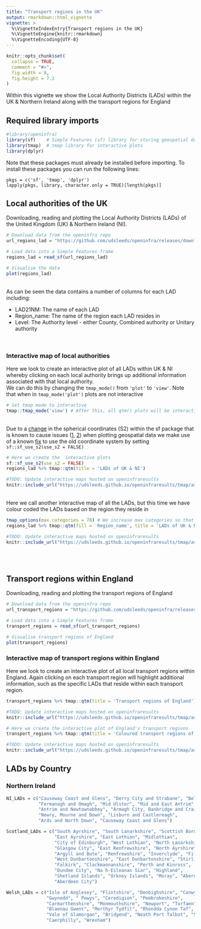 ```yaml
---
title: "Transport regions in the UK"
output: rmarkdown::html_vignette
vignette: >
  %\VignetteIndexEntry{Transport regions in the UK}
  %\VignetteEngine{knitr::rmarkdown}
  %\VignetteEncoding{UTF-8}
---
```


```r
knitr::opts_chunk$set(
  collapse = TRUE,
  comment = "#>",
  fig.width = 9,
  fig.height = 7.2
)
```

Within this vignette we show the Local Authority Districts (LADs) within the UK & Northern Ireland along with the transport regions for England

## Required library imports

```r
#library(openinfra)
library(sf)    # Simple Features (sf) library for storing geospatial data 
library(tmap)  # tmap library for interactive plots
library(dplyr) 
```

Note that these packages must already be installed before importing. To install these packages you can run the following lines:

    pkgs = c('sf', 'tmap', 'dplyr')
    lapply(pkgs, library, character.only = TRUE)[length(pkgs)]

## Local authorities of the UK

Downloading, reading and plotting the Local Authority Districts (LADs) of the United Kingdom (UK) & Northern Ireland (NI).

```r
# Download data from the openinfra repo
url_regions_lad = "https://github.com/udsleeds/openinfra/releases/download/v0.1/Local_Authority_Districts_.May_2022._UK_BSC.geojson"

# Load data into a Simple Features frame
regions_lad = read_sf(url_regions_lad)

# Visualise the data
plot(regions_lad)
```

<br> As can be seen the data contains a number of columns for each LAD including:

-   LAD21NM: The name of each LAD
-   Region_name: The name of the region each LAD resides in
-   Level: The Authority level - either County, Combined authority or Unitary authority

<br>

### Interactive map of local authorities

Here we look to create an interactive plot of all LADs within UK & NI whereby clicking on each local authority brings up additional information associated with that local authority. <br> We can do this by changing the `tmap_mode()` from `'plot'` to `'view'`. Note that when in `tmap_mode('plot')` plots are not interactive

```r
# Set tmap mode to interactive
tmap::tmap_mode('view') # After this, all qtm() plots will be interactive
```

<br> Due to a [change](https://github.com/r-spatial/sf/issues/1649#issuecomment-860231045) in the spherical coordinates (S2) within the sf package that is known to cause issues ([1](https://github.com/r-tmap/tmap/issues/577), [2](https://github.com/r-tmap/tmap/issues/571)) when plotting geospatial data we make use of a known [fix](https://github.com/r-spatial/sf/issues/1649#issuecomment-860231045) to use the old coordinate system by setting `sf::sf_use_s2(use_s2 = FALSE)`

```r
# Here we create the  interactive plots
sf::sf_use_s2(use_s2 = FALSE)
regions_lad %>% tmap::qtm(title = 'LADs of UK & NI')
```
```r
#TODO: Update interactive maps hosted on openinfraresults
knitr::include_url("https://udsleeds.github.io/openinfraresults/tmap/assets/LADs_UK_NI_1.html", height = "850px")
```

<br> Here we call another interactive map of all the LADs, but this time we have colour coded the LADs based on the region they reside in

```r
tmap_options(max.categories = 78) # We increase max categories so that every transport region has its own colour
regions_lad %>% tmap::qtm(fill = 'Region_name', title = 'LADs of UK & NI coloured by region')
```
```r
#TODO: Update interactive maps hosted on openinfraresults
knitr::include_url("https://udsleeds.github.io/openinfraresults/tmap/assets/LADs_UK_NI_region_coloured_2.html", height = "1500px")
```
<br><br>

## Transport regions within England

Downloading, reading and plotting the transport regions of England

```r
# Download data from the openinfra repo
url_transport_regions = "https://github.com/udsleeds/openinfra/releases/download/0.4.2/transport_authorities_2022.geojson"

# Load data into a Simple Features frame
transport_regions = read_sf(url_transport_regions)

# Visualise transport regions of England
plot(transport_regions)
```

### Interactive map of transport regions within England

Here we look to create an interactive plot of all local transport regions within England. Again clicking on each transport region will highlight additional information, such as the specific LADs that reside within each transport region.

```r
transport_regions %>% tmap::qtm(title = 'Transport regions of England')
```
```r
#TODO: Update interactive maps hosted on openinfraresults
knitr::include_url("https://udsleeds.github.io/openinfraresults/tmap/assets/England_transport_regions_3.html", height = "850px")
```

```r
# Here we create the interactive plot of England's transport regions
transport_regions %>% tmap::qtm(title = 'Coloured transport regions of England', fill = 'Region_name')

```

```r
#TODO: Update interactive maps hosted on openinfraresults
knitr::include_url("https://udsleeds.github.io/openinfraresults/tmap/assets/Coloured_England_transport_regions_4.html", height = "1500px") 
```



## LADs by Country

### Northern Ireland
```r
NI_LADs = c("Causeway Coast and Glens", "Derry City and Strabane", "Belfast",
            "Fermanagh and Omagh", "Mid Ulster", "Mid and East Antrim", 
            "Antrim and Newtownabbey", "Armagh City, Banbridge and Craigavon",
            "Newry, Mourne and Down", "Lisburn and Castlereagh",
            "Ards and North Down", "Causeway Coast and Glens")

```

```r
Scotland_LADs = c("South Ayrshire", "South Lanarkshire", "Scottish Borders",
                  "East Ayrshire", "East Lothian", "Midlothian",
                  "City of Edinburgh", "West Lothian", "North Lanarkshire",
                  "Glasgow City", "East Renfrewshire", "North Ayrshire",
                  "Argyll and Bute", "Renfrewshire", "Inverclyde", "Fife",
                  "West Dunbartonshire", "East Dunbartonshire", "Stirling",
                  "Falkirk", "Clackmannanshire", "Perth and Kinross",
                  "Dundee City", "Na h-Eileanan Siar", "Highland",
                  "Shetland Islands", "Orkney Islands", "Moray", "Aberdeenshire",
                  "Aberdeen City")
```

```r
Welsh_LADs = c("Isle of Anglesey", "Flintshire", "Denbighshire", "Conwy", 
               "Gwynedd", "	Powys", "Ceredigion", "Pembrokeshire", 
               "Carmarthenshire", "Monmouthshire", "Newport", "Torfaen", 
               "Blaenau Gwent", "Merthyr Tydfil", "Rhondda Cynon Taf", "Cardiff",
               "Vale of Glamorgan", "Bridgend", "Neath Port Talbot", "Swansea",
               "Caerphilly", "Wrexham")
```

